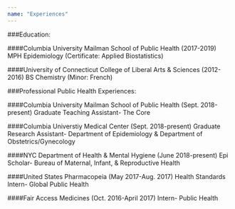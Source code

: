 ```yaml
---
name: "Experiences"
---
```


###Education:

####Columbia University Mailman School of Public Health (2017-2019)
MPH Epidemiology (Certificate: Applied Biostatistics)


####University of Connecticut College of Liberal Arts & Sciences (2012-2016)
BS Chemistry (Minor: French)

###Professional Public Health Experiences:

####Columbia University Mailman School of Public Health (Sept. 2018-present)
Graduate Teaching Assistant- The Core


####Columbia Universtiy Medical Center (Sept. 2018-present)
Graduate Research Assistant- Department of Epidemiology & Department of Obstetrics/Gynecology


####NYC Department of Health & Mental Hygiene (June 2018-present)
Epi Scholar- Bureau of Maternal, Infant, & Reproductive Health


####United States Pharmacopeia (May 2017-Aug. 2017)
Health Standards Intern- Global Public Health


####Fair Access Medicines (Oct. 2016-April 2017)
Intern- Public Health

